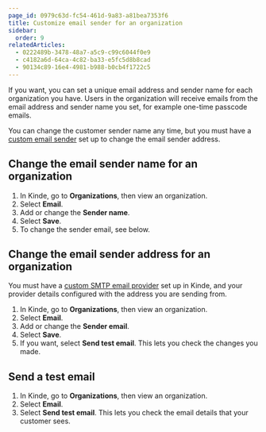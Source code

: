 ```yaml
---
page_id: 0979c63d-fc54-461d-9a83-a81bea7353f6
title: Customize email sender for an organization
sidebar:
  order: 9
relatedArticles:
  - 0222489b-3478-48a7-a5c9-c99c6044f0e9
  - c4182a6d-64ca-4c82-ba33-e5fc5d8b8cad
  - 90134c89-16e4-4981-b988-b0cb4f1722c5
---
```


If you want, you can set a unique email address and sender name for each organization you have. Users in the organization will receive emails from the email address and sender name you set, for example one-time passcode emails.

You can change the customer sender name any time, but you must have a [custom email sender](/get-started/connect/customize-email-sender/) set up to change the email sender address. 

## Change the email sender name for an organization

1. In Kinde, go to **Organizations**, then view an organization.
2. Select **Email**.
3. Add or change the **Sender name**.
4. Select **Save**.
5. To change the sender email, see below.


## Change the email sender address for an organization

You must have a [custom SMTP email provider](/get-started/connect/customize-email-sender/) set up in Kinde, and your provider details configured with the address you are sending from.

1. In Kinde, go to **Organizations**, then view an organization.
2. Select **Email**.
3. Add or change the **Sender email**.
4. Select **Save**.
5. If you want, select **Send test email**. This lets you check the changes you made.


## Send a test email

1. In Kinde, go to **Organizations**, then view an organization.
2. Select **Email**.
3. Select **Send test email**. This lets you check the email details that your customer sees.
